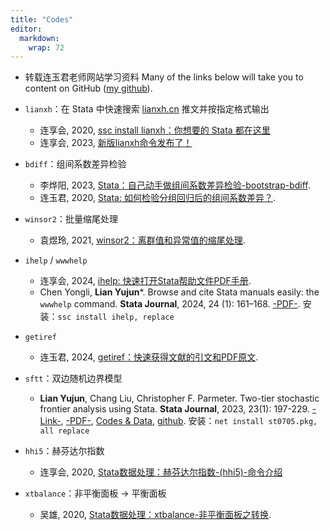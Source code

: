 ```yaml
---
title: "Codes"
editor: 
  markdown: 
    wrap: 72
---
```

- 转载连玉君老师网站学习资料
Many of the links below will take you to content on GitHub
([my github](https://github.com/arlionn)).

- `lianxh`：在 Stata 中快速搜索 [lianxh.cn](https://www.lianxh.cn) 推文并按指定格式输出
  - 连享会, 2020, [ssc install lianxh：你想要的 Stata 都在这里](https://www.lianxh.cn/details/233.html)
  - 连享会, 2023, [新版lianxh命令发布了！](https://www.lianxh.cn/details/1296.html)

- `bdiff`：组间系数差异检验
  - 李烨阳, 2023, [Stata：自己动手做组间系数差异检验-bootstrap-bdiff](https://www.lianxh.cn/details/1286.html).
  - 连玉君, 2020, [Stata: 如何检验分组回归后的组间系数差异？](https://www.lianxh.cn/details/19.html).
- `winsor2`：批量缩尾处理
  - 袁煜玲, 2021, [winsor2：离群值和异常值的缩尾处理](https://www.lianxh.cn/details/562.html).
- `ihelp` / `wwwhelp`  
  - 连享会, 2024, [ihelp: 快速打开Stata帮助文件PDF手册](https://www.lianxh.cn/details/1416.html).
  - Chen Yongli, **Lian Yujun**\*. Browse and cite Stata manuals easily: the `wwwhelp` command. **Stata Journal**, 2024, 24 (1): 161–168. [-PDF-](https://file-lianxh.oss-cn-shenzhen.aliyuncs.com/Refs/LianPub/Chen-Lian-2024-SJ-wwwhelp-ihelp.pdf). 安装：`ssc install ihelp, replace`
- `getiref`
  - 连玉君, 2024, [getiref：快速获得文献的引文和PDF原文](https://www.lianxh.cn/details/1382.html).
- `sftt`：双边随机边界模型
  - **Lian Yujun**, Chang Liu, Christopher F. Parmeter. Two-tier stochastic frontier analysis using Stata. **Stata Journal**, 2023, 23(1): 197-229. [-Link-](https://journals.sagepub.com/doi/abs/10.1177/1536867X231162033), [-PDF-](https://file.lianxh.cn/Refs/LianPub/Lian-2023-SJ-sftt-Two-tier-SFA.pdf), [Codes & Data](https://gitee.com/arlionn/sftt), [github](https://github.com/arlionn/sftt). 安装：`net install st0705.pkg, all replace` 
- `hhi5`：赫芬达尔指数
  - 连享会, 2020, [Stata数据处理：赫芬达尔指数-(hhi5)-命令介绍](https://www.lianxh.cn/details/327.html)

- `xtbalance`：非平衡面板 &rarr; 平衡面板
  - 吴雄, 2020, [Stata数据处理：xtbalance-非平衡面板之转换](https://www.lianxh.cn/details/316.html).
